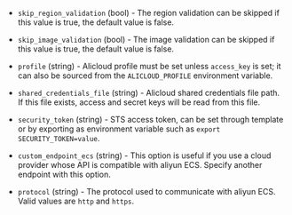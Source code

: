 <!-- Code generated from the comments of the AlicloudAccessConfig struct in builder/ecs/access_config.go; DO NOT EDIT MANUALLY -->

- `skip_region_validation` (bool) - The region validation can be skipped if this value is true, the default
  value is false.

- `skip_image_validation` (bool) - The image validation can be skipped if this value is true, the default
  value is false.

- `profile` (string) - Alicloud profile must be set unless `access_key` is set; it can also be
  sourced from the `ALICLOUD_PROFILE` environment variable.

- `shared_credentials_file` (string) - Alicloud shared credentials file path. If this file exists, access and
  secret keys will be read from this file.

- `security_token` (string) - STS access token, can be set through template or by exporting as
  environment variable such as `export SECURITY_TOKEN=value`.

- `custom_endpoint_ecs` (string) - This option is useful if you use a cloud provider whose API is
  compatible with aliyun ECS. Specify another endpoint with this option.

- `protocol` (string) - The protocol used to communicate with aliyun ECS.
  Valid values are `http` and `https`.

<!-- End of code generated from the comments of the AlicloudAccessConfig struct in builder/ecs/access_config.go; -->
